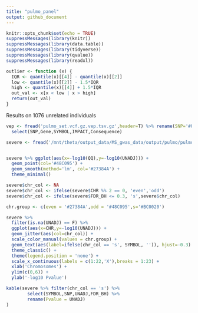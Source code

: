 ```yaml
---
title: "pulmo_panel"
output: github_document
---
```


```r
knitr::opts_chunk$set(echo = TRUE)
suppressMessages(library(knitr))
suppressMessages(library(data.table))
suppressMessages(library(tidyverse))
suppressMessages(library(qvalue))
suppressMessages(library(readxl))

outlier <- function (x) {
  IQR <- quantile(x)[[4]] - quantile(x)[[2]]
  low <- quantile(x)[[2]] - 1.5*IQR
  high <- quantile(x)[[4]] + 1.5*IQR
  out_val <- x[x < low | x > high]
  return(out_val)
}
```

Results on 1076 unrelated individuals


```r
vep <- fread('pulmo_set.vcf.gz.vep.tsv.gz',header=T) %>% rename(SNP='#Uploaded_variation') %>%
  select(SNP,Gene,SYMBOL,IMPACT,Consequence)

severe <- fread('/mnt/theta/output_data/MS_gwas_data/output/pulmo/pulmo_plink.assoc.logistic.adjusted') %>% left_join(vep)


severe %>% ggplot(aes(x=-log10(QQ),y=-log10(UNADJ))) +
  geom_point(col='#48C095') +
  geom_smooth(method='lm', col='#27384A') +
  theme_minimal()


```


```r
severe$chr_col <- NA
severe$chr_col <- ifelse(severe$CHR %% 2 == 0, 'even','odd')
severe$chr_col <- ifelse(severe$FDR_BH <= 0.3, 's',severe$chr_col)

chr.group <- c(even = '#27384A',odd = '#48C095',s='#BC0020')

severe %>% 
  filter(is.na(UNADJ) == F) %>%
  ggplot(aes(x=CHR,y=-log10(UNADJ))) +
  geom_jitter(aes(col=chr_col)) +
  scale_color_manual(values = chr.group) +
  geom_text(aes(label=ifelse(chr_col == 's', SYMBOL, '')), hjust=-0.3) +
  theme_classic() +
  theme(legend.position = 'none') +
  scale_x_continuous(labels = c(1:22,'X'),breaks = 1:23) +
  xlab('Chromosomes') +
  ylim(c(0,6)) +
  ylab('-log10 Pvalue')
```

```r
kable(severe %>% filter(chr_col == 's') %>%
        select(SYMBOL,SNP,UNADJ,FDR_BH) %>%
        rename(Pvalue = UNADJ)
)

```
